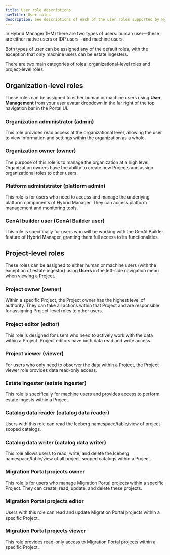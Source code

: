 ```yaml
---
title: User role descriptions
navTitle: User roles
description: See descriptions of each of the user roles supported by Hybrid Manager (HM).
---
```


In Hybrid Manager (HM) there are two types of users: human user&mdash;these are either native users or IDP users&mdash;and machine users.

Both types of user can be assigned any of the default roles, with the exception that only machine users can be estate ingesters.

There are two main categories of roles: organizational-level roles and project-level roles.

## Organization-level roles

These roles can be assigned to either human or machine users using **User Management** from your user avatar dropdown in the far right of the top navigation bar in the Portal UI.

### Organization administrator (admin)

This role provides read access at the organizational level, allowing the user to view information and settings within the organization as a whole.

### Organization owner (owner)

The purpose of this role is to manage the organization at a high level.
Organization owners have the ability to create new Projects and assign organizational roles to other users.

### Platform administrator (platform admin)

This role is for users who need to access and manage the underlying platform components of Hybrid Manager.
They can access platform management and monitoring tools.

### GenAI builder user (GenAI Builder user)

This role is specifically for users who will be working with the GenAI Builder feature of Hybrid Manager, granting them full access to its functionalities.

## Project-level roles

These roles can be assigned to either human or machine users (with the exception of estate ingestor) using **Users** in the left-side navigation menu when viewing a Project.

### Project owner (owner)

Within a specific Project, the Project owner has the highest level of authority. 
They can take all actions within that Project and are responsible for assigning Project-level roles to other users.

### Project editor (editor)

This role is designed for users who need to actively work with the data within a Project. 
Project editors have both data read and write access.

### Project viewer (viewer)

For users who only need to observer the data within a Project, the Project viewer role provides data read-only access.

### Estate ingester (estate ingester)

This role is specifically for machine users and provides access to perform estate ingests within a Project.

### Catalog data reader (catalog data reader)

Users with this role can read the Iceberg namespace/table/view of project-scoped catalogs.

### Catalog data writer (catalog data writer)

This role allows users to read, write, and delete the Iceberg namespace/table/view of all project-scoped catalogs within a Project.

### Migration Portal projects owner

This role is for users who manage Migration Portal projects within a specific Project.
They can create, read, update, and delete these projects.

### Migration Portal projects editor

Users with this role can read and update Migration Portal projects within a specific Project.

### Migration Portal projects viewer

This role provides read-only access to Migration Portal projects within a specific Project.